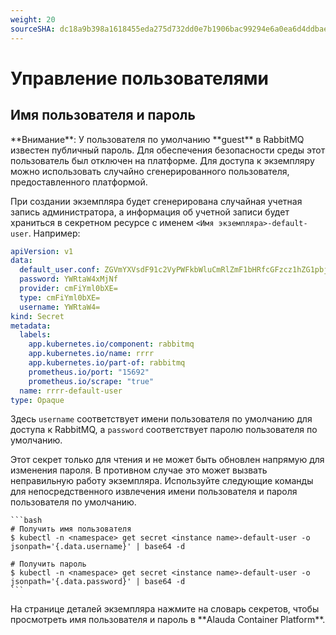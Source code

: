 ```yaml
---
weight: 20
sourceSHA: dc18a9b398a1618455eda275d732dd0e7b1906bac99294e6a0ea6d4ddbae069b
---
```


# Управление пользователями

## Имя пользователя и пароль

<Directive type="info" title="Примечание">
  **Внимание**: У пользователя по умолчанию **guest** в RabbitMQ известен публичный пароль. Для обеспечения безопасности среды этот пользователь был отключен на платформе. Для доступа к экземпляру можно использовать случайно сгенерированного пользователя, предоставленного платформой.
</Directive>

При создании экземпляра будет сгенерирована случайная учетная запись администратора, а информация об учетной записи будет храниться в секретном ресурсе с именем `<Имя экземпляра>-default-user`. Например:

```yaml
apiVersion: v1
data:
  default_user.conf: ZGVmYXVsdF91c2VyPWFkbWluCmRlZmF1bHRfcGFzcz1hZG1pbjEyM18=
  password: YWRtaW4xMjNf
  provider: cmFiYml0bXE=
  type: cmFiYml0bXE=
  username: YWRtaW4=
kind: Secret
metadata:
  labels:
    app.kubernetes.io/component: rabbitmq
    app.kubernetes.io/name: rrrr
    app.kubernetes.io/part-of: rabbitmq
    prometheus.io/port: "15692"
    prometheus.io/scrape: "true"
  name: rrrr-default-user
type: Opaque
```

Здесь `username` соответствует имени пользователя по умолчанию для доступа к RabbitMQ, а `password` соответствует паролю пользователя по умолчанию.

<Directive type="warning" title="Предупреждение">
  Этот секрет только для чтения и не может быть обновлен напрямую для изменения пароля. В противном случае это может вызвать неправильную работу экземпляра.
</Directive>

<Tabs>
  <Tab label="CLI">
    Используйте следующие команды для непосредственного извлечения имени пользователя и пароля пользователя по умолчанию.

    ```bash
    # Получить имя пользователя
    $ kubectl -n <namespace> get secret <instance name>-default-user -o jsonpath='{.data.username}' | base64 -d

    # Получить пароль
    $ kubectl -n <namespace> get secret <instance name>-default-user -o jsonpath='{.data.password}' | base64 -d
    ```
  </Tab>

  <Tab label="Веб-консоль">
    На странице деталей экземпляра нажмите на словарь секретов, чтобы просмотреть имя пользователя и пароль в **Alauda Container Platform**.
  </Tab>
</Tabs>
